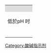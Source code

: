 {| class="toccolours" style="width: 15em; margin: 0 0 0.5em 0.5em; text-align: center; float: right"
| colspan="3" style="background-color: #ddd; padding" |'''{{{indicator_name}}}'''{{nowrap|（[[pH指示劑]]）}}
|-
| 低於pH {{{low_pH}}}时
|
| 高於pH {{{high_pH}}}时
|-
| style="text-align: right; padding-right:0.2em; background-color: {{{low_pH_color}}}; color: {{{low_pH_text|black}}}" | '''{{{low_pH}}}'''
| ⇌
| style="text-align: left;  padding-left:0.2em;  background-color: {{{high_pH_color}}}; color: {{{high_pH_text|black}}}" | '''{{{high_pH}}}'''
|}<includeonly>[[Category:酸碱指示剂]]</includeonly><noinclude>
{{Documentation}}
</noinclude>